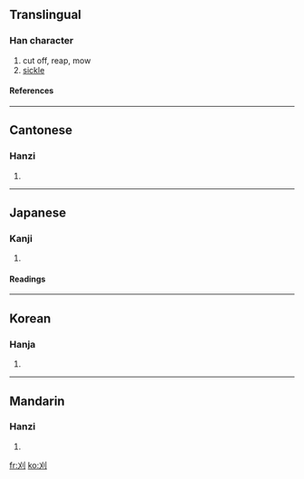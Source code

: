 {{see|苅}}

==Translingual==
===Han character===
{{Han char|rn=18|rad=刀|as=02|sn=4|four=4200<sub>0</sub>|canj=大中弓 (KLN)|ids=⿰[[㐅]][[刂]]}}
# cut off, reap, mow
# [[sickle]]
====References====
{{Han ref|kx=0136.100|dkj=01859|dj=0307.060|hdz=10323.070|uh=5208|ud=21000|bh=A4C2|bd=42178}}
----

==Cantonese==
===Hanzi===
{{yue-hanzi|jyut=|y=ngaai6}}
# {{defn|Cantonese}}
----
==Japanese==
===Kanji===
{{ja-kanji|grade=c|rs=刀02}}
# {{defn|Japanese}} 
====Readings====
{{ja-readings|on=[[がい]] (gai)|kun=[[かる]] (karu), [[かり]] (kari)}}
----
==Korean==
===Hanja===
{{ko-hanja|hangeul=예|rv=ye|mr=ye}}
# {{defn|Korean}}
----
==Mandarin==
===Hanzi===
{{cmn-hanzi|pin=[[kān]] (kan1), [[yì]] (yi4)|wg=k'an<sup>1</sup>, i<sup>4</sup>}}
# {{defn|Mandarin}}

[[fr:刈]]
[[ko:刈]]